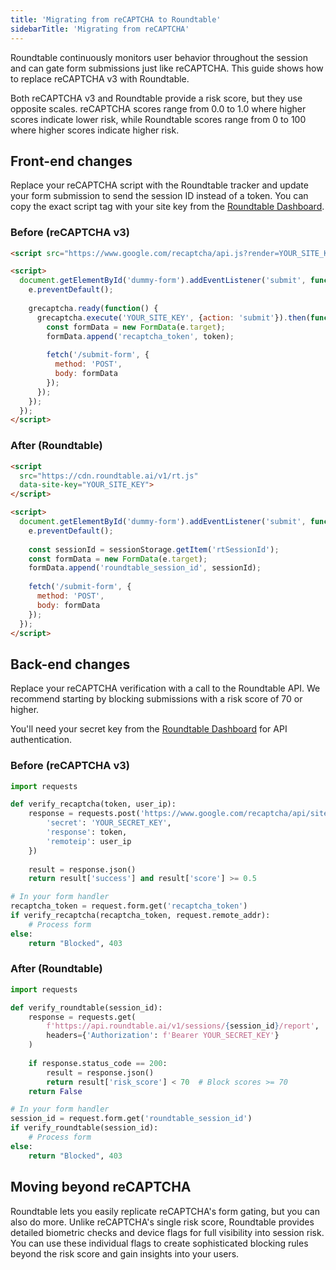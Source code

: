 ```yaml
---
title: 'Migrating from reCAPTCHA to Roundtable'
sidebarTitle: 'Migrating from reCAPTCHA'
---
```


Roundtable continuously monitors user behavior throughout the session and can gate form submissions just like reCAPTCHA. This guide shows how to replace reCAPTCHA v3 with Roundtable.

Both reCAPTCHA v3 and Roundtable provide a risk score, but they use opposite scales. reCAPTCHA scores range from 0.0 to 1.0 where higher scores indicate lower risk, while Roundtable scores range from 0 to 100 where higher scores indicate higher risk.

## Front-end changes

Replace your reCAPTCHA script with the Roundtable tracker and update your form submission to send the session ID instead of a token. You can copy the exact script tag with your site key from the [Roundtable Dashboard](https://accounts.roundtable.ai).

### Before (reCAPTCHA v3)
```html
<script src="https://www.google.com/recaptcha/api.js?render=YOUR_SITE_KEY"></script>

<script>
  document.getElementById('dummy-form').addEventListener('submit', function(e) {
    e.preventDefault();
    
    grecaptcha.ready(function() {
      grecaptcha.execute('YOUR_SITE_KEY', {action: 'submit'}).then(function(token) {
        const formData = new FormData(e.target);
        formData.append('recaptcha_token', token);
        
        fetch('/submit-form', {
          method: 'POST',
          body: formData
        });
      });
    });
  });
</script>
```

### After (Roundtable)
```html
<script 
  src="https://cdn.roundtable.ai/v1/rt.js" 
  data-site-key="YOUR_SITE_KEY">
</script>

<script>
  document.getElementById('dummy-form').addEventListener('submit', function(e) {
    e.preventDefault();
    
    const sessionId = sessionStorage.getItem('rtSessionId');
    const formData = new FormData(e.target);
    formData.append('roundtable_session_id', sessionId);
    
    fetch('/submit-form', {
      method: 'POST',
      body: formData
    });
  });
</script>
```

## Back-end changes

Replace your reCAPTCHA verification with a call to the Roundtable API. We recommend starting by blocking submissions with a risk score of 70 or higher.

You'll need your secret key from the [Roundtable Dashboard](https://accounts.roundtable.ai) for API authentication.

### Before (reCAPTCHA v3)
```python
import requests

def verify_recaptcha(token, user_ip):
    response = requests.post('https://www.google.com/recaptcha/api/siteverify', data={
        'secret': 'YOUR_SECRET_KEY',
        'response': token,
        'remoteip': user_ip
    })
    
    result = response.json()
    return result['success'] and result['score'] >= 0.5

# In your form handler
recaptcha_token = request.form.get('recaptcha_token')
if verify_recaptcha(recaptcha_token, request.remote_addr):
    # Process form
else:
    return "Blocked", 403
```

### After (Roundtable)
```python
import requests

def verify_roundtable(session_id):
    response = requests.get(
        f'https://api.roundtable.ai/v1/sessions/{session_id}/report',
        headers={'Authorization': f'Bearer YOUR_SECRET_KEY'}
    )
    
    if response.status_code == 200:
        result = response.json()
        return result['risk_score'] < 70  # Block scores >= 70
    return False

# In your form handler
session_id = request.form.get('roundtable_session_id')
if verify_roundtable(session_id):
    # Process form
else:
    return "Blocked", 403
```

## Moving beyond reCAPTCHA

Roundtable lets you easily replicate reCAPTCHA's form gating, but you can also do more. Unlike reCAPTCHA's single risk score, Roundtable provides detailed biometric checks and device flags for full visibility into session risk. You can use these individual flags to create sophisticated blocking rules beyond the risk score and gain insights into your users.